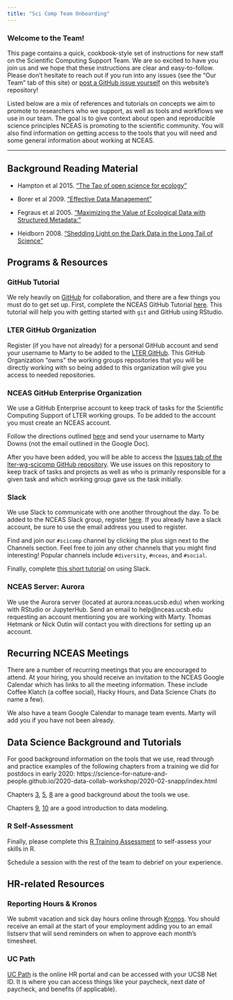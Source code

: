 ```yaml
---
title: "Sci Comp Team Onboarding"
---
```


### Welcome to the Team!

This page contains a quick, cookbook-style set of instructions for new staff on the Scientific Computing Support Team. We are so excited to have you join us and we hope that these instructions are clear and easy-to-follow. Please don't hesitate to reach out if you run into any issues (see the "Our Team" tab of this site) or [post a GitHub issue yourself](https://github.com/NCEAS/scicomp.github.io/issues) on this website's repository!

Listed below are a mix of references and tutorials on concepts we aim to promote to researchers who we support, as well as tools and workflows we use in our team. The goal is to give context about open and reproducible science principles NCEAS is promoting to the scientific community. You will also find information on getting access to the tools that you will need and some general information about working at NCEAS.

---

## Background Reading Material

* Hampton et al 2015. ["The Tao of open science for ecology"](https://doi.org/10.1890/ES14-00402.1)

* Borer et al 2009. ["Effective Data Management"](https://doi.org/10.1890/0012-9623-90.2.205)

* Fegraus et al 2005. ["Maximizing the Value of Ecological Data with Structured Metadata:"](https://doi.org/10.1890/0012-9623%282005%2986[158:MTVOED]2.0.CO;2)

* Heidborn 2008. ["Shedding Light on the Dark Data in the Long Tail of Science"](http://doi.org/10.1353/lib.0.0036)

## Programs & Resources

### GitHub Tutorial

We rely heavily on [GitHub](https://github.com/) for collaboration, and there are a few things you must do to get set up. First, complete the NCEAS GitHub Tutorial [here](https://nceas.github.io/training-git-intro/getting-started-with-git-rstudio.html). This tutorial will help you with getting started with `git` and GitHub using RStudio.

### LTER GitHub Organization

Register (if you have not already) for a personal GitHub account and send your username to Marty to be added to the [LTER GitHub](https://github.com/LTER). This GitHub Organization "owns" the working groups repositories that you will be directly working with so being added to this organization will give you access to needed repositories.

### NCEAS GitHub Enterprise Organization

We use a GitHub Enterprise account to keep track of tasks for the Scientific Computing Support of LTER working groups. To be added to the account you must create an NCEAS account.

Follow the directions outlined [here](https://docs.google.com/document/d/1eoR1oDrCrczgbYHPZU_1szB_2fhzu7EUHnh5nFI3eSg/edit) and send your username to Marty Downs (not the email outlined in the Google Doc).

After you have been added, you will be able to access the [Issues tab of the lter-wg-scicomp GitHub repository](https://github.nceas.ucsb.edu/LTER/lter-wg-scicomp/issues). We use issues on this repository to keep track of tasks and projects as well as who is primarily responsible for a given task and which working group gave us the task initially.

### Slack

We use Slack to communicate with one another throughout the day. To be added to the NCEAS Slack group, register [here](https://slack.nceas.ucsb.edu/). If you already have a slack account, be sure to use the email address you used to register.

Find and join our `#scicomp` channel by clicking the plus sign next to the Channels section. Feel free to join any other channels that you might find interesting! Popular channels include `#diversity`, `#nceas`, and `#social`.

Finally, complete [this short tutorial](https://pages.github.nceas.ucsb.edu/NCEAS/help/chat_room_setup.html) on using Slack.

### NCEAS Server: Aurora

We use the Aurora server (located at aurora.nceas.ucsb.edu) when working with RStudio or JupyterHub. Send an email to help@nceas.ucsb.edu requesting an account mentioning you are working with Marty. Thomas Hetmank or Nick Outin will contact you with directions for setting up an account.

## Recurring NCEAS Meetings

There are a number of recurring meetings that you are encouraged to attend. At your hiring, you should receive an invitation to the NCEAS Google Calendar which has links to all the meeting information. These include Coffee Klatch (a coffee social), Hacky Hours, and Data Science Chats (to name a few).

We also have a team Google Calendar to manage team events. Marty will add you if you have not been already.

## Data Science Background and Tutorials

For good background information on the tools that we use, read through and practice examples of the following chapters from a training we did for postdocs in early 2020: https://science-for-nature-and-people.github.io/2020-data-collab-workshop/2020-02-snapp/index.html

Chapters [3](https://science-for-nature-and-people.github.io/2020-data-collab-workshop/2020-02-snapp/working-on-a-remote-machine.html), [5](https://science-for-nature-and-people.github.io/2020-data-collab-workshop/2020-02-snapp/introduction-to-r-and-rmarkdown.html), [8](https://science-for-nature-and-people.github.io/2020-data-collab-workshop/2020-02-snapp/linux-and-the-command-line.html) are a good background about the tools we use.

Chapters [9](https://science-for-nature-and-people.github.io/2020-data-collab-workshop/2020-02-snapp/data-modeling-tidy-data.html), [10](https://science-for-nature-and-people.github.io/2020-data-collab-workshop/2020-02-snapp/data-cleaning-and-manipulation.html) are a good introduction to data modeling.

### R Self-Assessment

Finally, please complete this [R Training Assessment](https://cosima.nceas.ucsb.edu/r-self-assessment/) to self-assess your skills in R.

Schedule a session with the rest of the team to debrief on your experience.

## HR-related Resources

### Reporting Hours & Kronos

We submit vacation and sick day hours online through [Kronos](https://ucsb.kronos.net/wfc/navigator/logonWithUID). You should receive an email at the start of your employment adding you to an email listserv that will send reminders on when to approve each month's timesheet.

### UC Path

[UC Path](https://www.ucpath.ucsb.edu/) is the online HR portal and can be accessed with your UCSB Net ID. It is where you can access things like your paycheck, next date of paycheck, and benefits (if applicable).
